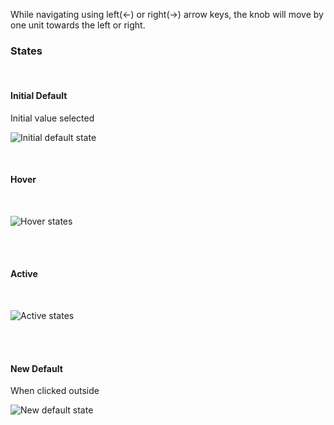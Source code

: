 While navigating using left(←) or right(→) arrow keys, the knob will move by one unit towards the left or right.

### States

<br/>

#### Initial Default

Initial value selected

![Initial default state](./images/slider-2.png)

<br/>

#### Hover

<br/>

![Hover states](./images/slider-3.png)

<br/>
<br/>

#### Active

<br/>

![Active states](./images/slider-4.png)

<br/>
<br/>

#### New Default

When clicked outside

![New default state](./images/slider-5.png)

<br/>
<br/>
